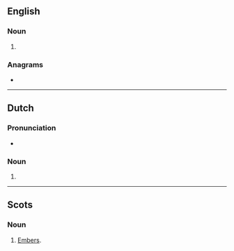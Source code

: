 {{also|Emmers}}
==English==

===Noun===
{{head|en|noun plural form}}

# {{plural of|emmer|lang=en}}

===Anagrams===
* {{anagrams|en|Mesmer|memers}}

----

==Dutch==

===Pronunciation===
* {{audio|Nl-emmers.ogg|Audio|lang=nl}}

===Noun===
{{head|nl|noun plural form}}

# {{nl-noun form of|pl|emmer}}

----

==Scots==

===Noun===
{{head|sco|noun plural form}}

# [[embers|Embers]].